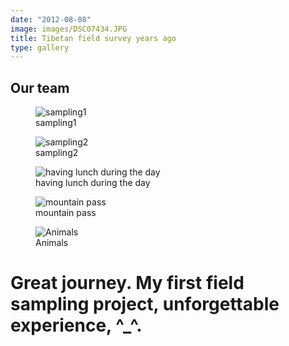 ```yaml
---
date: "2012-08-08"
image: images/DSC07434.JPG
title: Tibetan field survey years ago
type: gallery
---
```


## Our team

![sampling1 ](images/DSC07153.JPG)

![sampling2](images/DSC07788.JPG)

![having lunch during the day](images/DSC07832.JPG)

![mountain pass](images/DSC08113.JPG)

![Animals](images/DSCF3052.JPG)

# Great journey. My first field sampling project, unforgettable experience, ^_^.